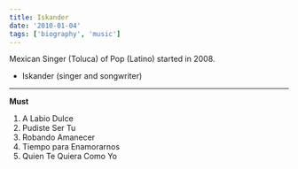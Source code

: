 ```yaml
---
title: Iskander
date: '2010-01-04'
tags: ['biography', 'music']
---
```


Mexican Singer (Toluca) of Pop (Latino) started in 2008.

- Iskander (singer and songwriter)

***

**Must**

1. A Labio Dulce
2. Pudiste Ser Tu
3. Robando Amanecer
4. Tiempo para Enamorarnos
5. Quien Te Quiera Como Yo